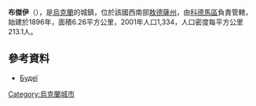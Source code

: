 {{coord|48|3|5|N|29|16|45|E|scale:30000|display=inline,title}}

'''布傑伊'''（{{lang-uk|Будеї}}），是[[烏克蘭|烏克蘭]]的城鎮，位於該國西南部[[敖德薩州|敖德薩州]]，由[[科德馬區|科德馬區]]負責管轄，始建於1896年，面積6.26平方公里，2001年人口1,334，人口密度每平方公里213.1人。

==參考資料==
* [http://w1.c1.rada.gov.ua/pls/z7502/A005?rdat1=22.02.2012&rf7571=24230 Будеї]{{dead link|date=2017年12月 |bot=InternetArchiveBot |fix-attempted=yes }}

{{Ukraine-geo-stub}}
[[Category:烏克蘭城市|Category:烏克蘭城市]]